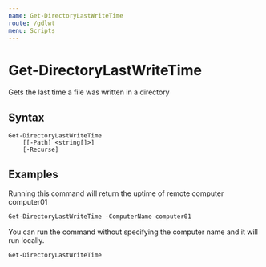 ```yaml
---
name: Get-DirectoryLastWriteTime
route: /gdlwt
menu: Scripts
---
```


# Get-DirectoryLastWriteTime

Gets the last time a file was written in a directory

## Syntax
```
Get-DirectoryLastWriteTime
    [[-Path] <string[]>]
    [-Recurse]
```

## Examples

Running this command will return the uptime of remote computer computer01 
```js
Get-DirectoryLastWriteTime -ComputerName computer01
```

You can run the command without specifying the computer name and it will run locally.
```
Get-DirectoryLastWriteTime
```